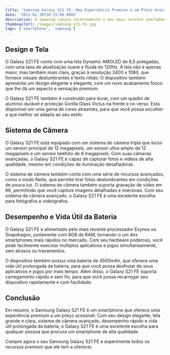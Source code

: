 ```yaml
---
title: 'Samsung Galaxy S21 FE: Uma Experiência Premium a um Preço Acessível'
date: '2023-01-30T20:15:06.000Z'
description: A Samsung lançou recentemente o seu mais recente smartphone, o Galaxy S21 FE, e está causando muito alvoroço na comunidade de tecnologia. Com seus recursos premium, design elegante e preço acessível, o Galaxy S21 FE é apontado para ser um dos smartphones mais quentes do ano.
thumbnailUrl: /images/samsung-s21-fe.jpg
tags: ['smartphone', 'samsung']
---
```


## Design e Tela

O Galaxy S21 FE conta com uma tela Dynamic AMOLED de 6,5 polegadas, com uma taxa de atualização suave e fluida de 120Hz. A tela não é apenas maior, mas também mais clara, graças à resolução 2400 x 1080, que fornece visuais deslumbrantes e texto nítido. O dispositivo também apresenta um design elegante e elegante, com um novo acabamento fosco que lhe dá um aspecto e sensação premium.

O Galaxy S21 FE também é construído para durar, com um quadro de alumínio durável e proteção Gorilla Glass Victus na frente e no verso. Está disponível em uma gama de cores atraentes, para que você possa escolher a que melhor se adapta ao seu estilo.

## Sistema de Câmera

O Galaxy S21 FE está equipado com um sistema de câmera tripla que inclui um sensor principal de 12 megapixels, um sensor ultra-amplo de 12 megapixels e um sensor telefoto de 8 megapixels. Com suas câmeras avançadas, o Galaxy S21 FE é capaz de capturar fotos e vídeos de alta qualidade, mesmo em condições de iluminação desafiadoras.

O sistema de câmera também conta com uma série de recursos avançados, como o modo Noite, que permite tirar fotos deslumbrantes em condições de pouca luz. O sistema de câmera também suporta gravação de vídeo em 8K, permitindo que você capture imagens detalhadas e imersivas. Com seu sistema de câmera avançado, o Galaxy S21 FE é uma excelente escolha para fotógrafos e videógrafos.

## Desempenho e Vida Útil da Bateria

O Galaxy S21 FE é alimentado pelo mais recente processador Exynos ou Snapdragon, juntamente com 8GB de RAM, tornando-o um dos smartphones mais rápidos no mercado. Com seu hardware poderoso, você pode facilmente executar múltiplos aplicativos e jogos simultaneamente, sem atrasos ou travamentos.

O dispositivo também possui uma bateria de 4500mAh, que oferece uma vida útil prolongada da bateria, para que você possa desfrutar de seus aplicativos e jogos por mais tempo. Além disso, o Galaxy S21 FE suporta carregamento rápido e sem fio, para que você possa recarregar seu dispositivo rapidamente e com facilidade.

## Conclusão

Em resumo, o Samsung Galaxy S21 FE é um smartphone que oferece uma experiência premium a um preço acessível. Com seu design elegante, tela grande e clara, sistema de câmera avançado, desempenho rápido e vida útil prolongada da bateria, o Galaxy S21 FE é uma excelente escolha para qualquer pessoa que procura um smartphone de alta qualidade.

Compre agora o seu Samsung Galaxy S21 FE e experimente todos os recursos premium que ele tem a oferecer.
